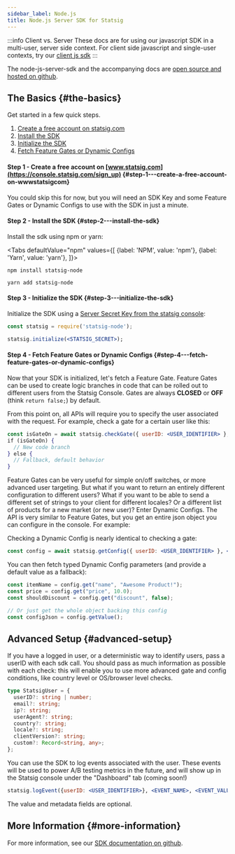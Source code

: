 ```yaml
---
sidebar_label: Node.js
title: Node.js Server SDK for Statsig
---
```



:::info Client vs. Server
These docs are for using our javascript SDK in a multi-user, server side context. For client side javascript and single-user contexts, try our [client js sdk](client/jsClientSDK)
:::

The node-js-server-sdk and the accompanying docs are [open source and hosted on github](https://github.com/statsig-io/node-js-server-sdk/tree/main/docs).

## The Basics {#the-basics}

Get started in a few quick steps.

1. [Create a free account on statsig.com](#step1)
2. [Install the SDK](#step2)
3. [Initialize the SDK](#step3)
4. [Fetch Feature Gates or Dynamic Configs](#step4)

<a name="step1"></a>

#### Step 1 - Create a free account on [www.statsig.com](https://console.statsig.com/sign_up) {#step-1---create-a-free-account-on-wwwstatsigcom}

You could skip this for now, but you will need an SDK Key and some Feature Gates or Dynamic Configs to use with the SDK in just a minute.

<a name="step2"></a>

#### Step 2 - Install the SDK {#step-2---install-the-sdk}

Install the sdk using npm or yarn:

<Tabs
  defaultValue="npm"
  values={[
    {label: 'NPM', value: 'npm'},
    {label: 'Yarn', value: 'yarn'},
  ]}>
  <TabItem value="npm">

```shell
npm install statsig-node
```

  </TabItem>
  <TabItem value="yarn">

```shell
yarn add statsig-node
```

  </TabItem>
</Tabs>

<a name="step3"></a>

#### Step 3 - Initialize the SDK {#step-3---initialize-the-sdk}

Initialize the SDK using a [Server Secret Key from the statsig console](https://console.statsig.com/api_keys):

```jsx
const statsig = require('statsig-node');

statsig.initialize(<STATSIG_SECRET>);
```

<a name="step4"></a>

#### Step 4 - Fetch Feature Gates or Dynamic Configs {#step-4---fetch-feature-gates-or-dynamic-configs}

Now that your SDK is initialized, let's fetch a Feature Gate. Feature Gates can be used to create logic branches in code that can be rolled out to different users from the Statsig Console. Gates are always **CLOSED** or **OFF** (think `return false;`) by default.

From this point on, all APIs will require you to specify the user associated with the request. For example, check a gate for a certain user like this:

```jsx
const isGateOn = await statsig.checkGate({ userID: <USER_IDENTIFIER> }, <GATE_NAME>, );
if (isGateOn) {
  // New code branch
} else {
  // Fallback, default behavior
}
```

Feature Gates can be very useful for simple on/off switches, or more advanced user targeting. But what if you want to return an entirely different configuration to different users? What if you want to be able to send a different set of strings to your client for different locales? Or a different list of products for a new market (or new user)? Enter Dynamic Configs. The API is very similar to Feature Gates, but you get an entire json object you can configure in the console. For example:

Checking a Dynamic Config is nearly identical to checking a gate:

```jsx
const config = await statsig.getConfig({ userID: <USER_IDENTIFIER> }, <CONFIG_NAME>);
```

You can then fetch typed Dynamic Config parameters (and provide a default value as a fallback):

```jsx
const itemName = config.get("name", "Awesome Product!");
const price = config.get("price", 10.0);
const shouldDiscount = config.get("discount", false);

// Or just get the whole object backing this config
const configJson = config.getValue();
```

## Advanced Setup {#advanced-setup}

If you have a logged in user, or a deterministic way to identify users, pass a userID with each sdk call. You should pass as much information as possible with each check: this will enable you to use more advanced gate and config conditions, like country level or OS/browser level checks.

```ts
type StatsigUser = {
  userID?: string | number;
  email?: string;
  ip?: string;
  userAgent?: string;
  country?: string;
  locale?: string;
  clientVersion?: string;
  custom?: Record<string, any>;
};
```

You can use the SDK to log events associated with the user. These events will be used to power A/B testing metrics in the future, and will show up in the Statsig console under the "Dashboard" tab (coming soon!)

```jsx
statsig.logEvent({userID: <USER_IDENTIFIER>}, <EVENT_NAME>, <EVENT_VALUE>, <EVENT_METADATA>);
```

The value and metadata fields are optional.

## More Information {#more-information}

For more information, see our [SDK documentation on github](https://github.com/statsig-io/node-js-server-sdk/tree/main/docs).
